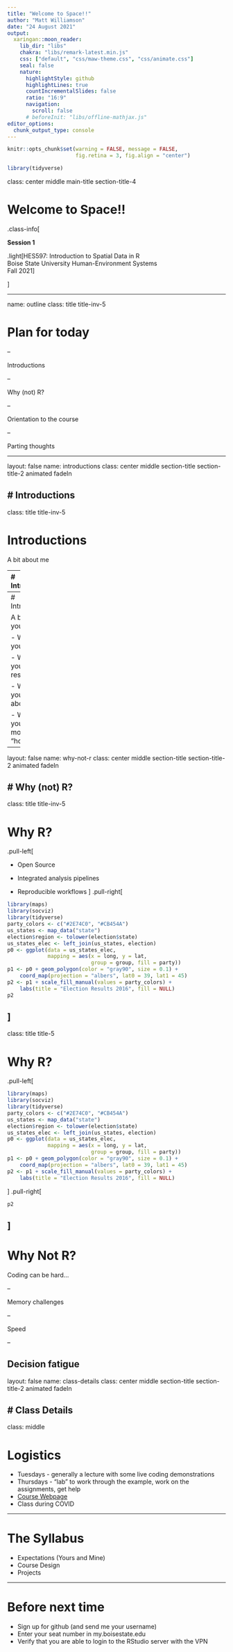 ```yaml
---
title: "Welcome to Space!!"
author: "Matt Williamson"
date: "24 August 2021"
output:
  xaringan::moon_reader:
    lib_dir: "libs"
    chakra: "libs/remark-latest.min.js"
    css: ["default", "css/maw-theme.css", "css/animate.css"]        
    seal: false
    nature:
      highlightStyle: github
      highlightLines: true
      countIncrementalSlides: false
      ratio: "16:9"
      navigation:
        scroll: false
      # beforeInit: "libs/offline-mathjax.js"
editor_options: 
  chunk_output_type: console
---
```


```r
knitr::opts_chunk$set(warning = FALSE, message = FALSE, 
                      fig.retina = 3, fig.align = "center")
```


```r
library(tidyverse)
```



class: center middle main-title section-title-4

# Welcome to Space!!

.class-info[

**Session 1**

.light[HES597: Introduction to Spatial Data in R<br>
Boise State University Human-Environment Systems<br>
Fall 2021]

]

---

name: outline
class: title title-inv-5

# Plan for today

--

Introductions

--

Why (not) R?

--

Orientation to the course

--

Parting thoughts


---

layout: false
name: introductions
class: center middle section-title section-title-2 animated fadeIn

# Introductions
---

class: title title-inv-5

# Introductions

A bit about me

---
# Introductions

.pull-left.center[
<figure>
  <img src="img/01/Williamson_SpaSES_Fig1.jpg" alt="ZZZ" title="ZZZ" width="100%">
  <figcaption>from Williamson et al. 2018</figcaption>
</figure>
]

.pull-right[

- Crooked paths

- My research

- Why I teach this class
]
---
# Introductions

A bit about you

- Where are you from?

- What is your research?

- What do you like most about Boise? 

- What do you miss most about "home"?

---

layout: false
name: why-not-r
class: center middle section-title section-title-2 animated fadeIn

# Why (not) R?
---

class: title title-inv-5

# Why R?
.pull-left[

- Open Source



- Integrated analysis pipelines


- Reproducible workflows
]
.pull-right[
```r

library(maps)
library(socviz)
library(tidyverse)
party_colors <- c("#2E74C0", "#CB454A") 
us_states <- map_data("state")
election$region <- tolower(election$state)
us_states_elec <- left_join(us_states, election)
p0 <- ggplot(data = us_states_elec,
             mapping = aes(x = long, y = lat,
                           group = group, fill = party))
p1 <- p0 + geom_polygon(color = "gray90", size = 0.1) +
    coord_map(projection = "albers", lat0 = 39, lat1 = 45) 
p2 <- p1 + scale_fill_manual(values = party_colors) +
    labs(title = "Election Results 2016", fill = NULL)
p2

```
]
---
class: title title-5

# Why R?
.pull-left[
```r

library(maps)
library(socviz)
library(tidyverse)
party_colors <- c("#2E74C0", "#CB454A") 
us_states <- map_data("state")
election$region <- tolower(election$state)
us_states_elec <- left_join(us_states, election)
p0 <- ggplot(data = us_states_elec,
             mapping = aes(x = long, y = lat,
                           group = group, fill = party))
p1 <- p0 + geom_polygon(color = "gray90", size = 0.1) +
    coord_map(projection = "albers", lat0 = 39, lat1 = 45) 
p2 <- p1 + scale_fill_manual(values = party_colors) +
    labs(title = "Election Results 2016", fill = NULL)

```
]
.pull-right[
```r
p2
```
]
---

# Why Not R?

Coding can be hard...

--

Memory challenges

--

Speed

--

Decision fatigue
---
layout: false
name: class-details
class: center middle section-title section-title-2 animated fadeIn

# Class Details
---

class: middle

# Logistics

- Tuesdays - generally a lecture with some live coding demonstrations
- Thursdays - "lab" to work through the example, work on the assignments, get help
- [Course Webpage](http://isdrfall21.classes.spaseslab.com/)
- Class during COVID

---

# The Syllabus

- Expectations (Yours and Mine)
- Course Design
- Projects

---
# Before next time
- Sign up for github (and send me your username)
- Enter your seat number in my.boisestate.edu
- Verify that you are able to login to the RStudio server with the VPN